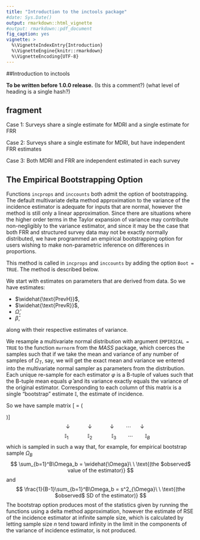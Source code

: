 ```yaml
---
title: "Introduction to the inctools package"
#date: Sys.Date()
output: rmarkdown::html_vignette
#output: rmarkdown::pdf_document
fig_caption: yes
vignette: >
  %\VignetteIndexEntry{Introduction}
  %\VignetteEngine{knitr::rmarkdown}
  %\VignetteEncoding{UTF-8}
---
```


##Introduction to inctools

**To be written before 1.0.0 release.**
(Is this a comment?)
(what level of heading is a single hash?)

## fragment

Case 1: Surveys share a single estimate for MDRI and a single estimate for FRR
\begin{align}
V[\Delta \mathbb{I}]_1 \approx &
\Big(\frac{(PrevR_1 - \beta)}{(1 - PrevH_1)^2} (\Omega - \beta T)\Big)^2\   (RSE_{PrevH_1}PrevH_1)^2 + \\
&\Big(\frac{(PrevR_2 - \beta)}{(1 - PrevH_2)^2} (\Omega - \beta T)\Big)^2\ (RSE_{PrevH_2}PrevH_2)^2 +\\
  & \frac{PrevH_1}{1 - PrevH_1}(\Omega - \beta T))\ (RSE_{PrevR_1}\ PrevR_1)^2) + \\     & \frac{PrevH_2}{1 - PrevH_2}(\Omega - \beta T))\ (RSE_{PrevR_2}PrevR_2)^2) +\\
    &\Big(\big(\frac{\beta\ PrevH_1 - PrevR_1 \ PrevH_1}{1 - PrevH_1}  -  \frac{\beta\ PrevH_2 - PrevR_2 \ PrevH_2}{1 - PrevH_2}\big) (\Omega - \beta \ T)^2 \Big)^2  RSE_{MDRI}\ MDRI +\\
&\Big(\big(\frac{PrevH_1(T\ PrevR_1 - \Omega)}{(1 - PrevH_1)} -\frac{PrevH_2(T\ PrevR_2 -\Omega)}{(1 - PrevH_2)}\big)(\Omega - \beta T)^2 \Big)^2 RSE_{\beta}\ \beta\\
\end{align}



Case 2: Surveys share a single estimate for MDRI, but have independent FRR estimates
\begin{align}
V[\Delta \mathbb{I}]_2 \approx &
 \Big(\frac{(PrevR_1 - \beta)}{(1 - PrevH_1)^2} (\Omega - \beta T)\Big)^2\   (RSE_{PrevH_1}PrevH_1)^2 + \\
&\Big(\frac{(PrevR_2 - \beta)}{(1 - PrevH_2)^2} (\Omega - \beta T)\Big)^2\ (RSE_{PrevH_2}PrevH_2)^2 +\\
      & \frac{PrevH_1}{1 - PrevH_1}(\Omega - \beta T))\ (RSE_{PrevR_1}\ PrevR_1)^2)  +\\     &\frac{PrevH_2}{1 - PrevH_2}(\Omega - \beta T))(RSE_{PrevR_2}PrevR_2)^2) +\\
&\Big(\big(\frac{\beta\ PrevH_1 - PrevR_1 \ PrevH_1}{1 - PrevH_1}  -  \frac{\beta\ PrevH_2 - PrevR_2 \ PrevH_2}{1 - PrevH_2}\big) (\Omega - \beta \ T)^2 \Big)^2  RSE_{MDRI}\ MDRI +\\
      &\Big(\frac{PrevH_1(T\ PrevR_1 - \Omega)}{1 - PrevH_1}(\Omega - \beta_1 \ T)^2\Big)^2 RSE_{\beta_1}\ \beta_1 + \\  
      &\Big(\frac{PrevH_2(T\ PrevR_2 - \Omega)}{1 - PrevH_2}(\Omega - \beta_2 \ T)^2)\Big)^2 RSE_{\beta_2}\ \beta_2
\end{align}


Case 3: Both MDRI and FRR are independent estimated in each survey
\begin{align}
V[\Delta \mathbb{I}]_3 \approx &
 \Big(\frac{(PrevR_1 - \beta_1)}{(1 - PrevH_1)^2} (\Omega_1 - \beta_1 T_1)\Big)^2\   (RSE_{PrevH_1}PrevH_1)^2 + \\
&\Big(\frac{(PrevR_2 - \beta_2)}{(1 - PrevH_2)^2} (\Omega_2 - \beta_2 T_2)\Big)^2\ (RSE_{PrevH_2}PrevH_2)^2 +\\
      & \frac{PrevH_1}{1 - PrevH_1}(\Omega_1 - \beta_1 T_1))\ (RSE_{PrevR_1}\ PrevR_1)^2)  +\\     &\frac{PrevH_2}{1 - PrevH_2}(\Omega_2 - \beta_2 T_2))(RSE_{PrevR_2}PrevR_2)^2) +\\
      &\Big(\frac{\beta_1\ PrevH_1 - PrevR_1\ PrevH_1}{1 - PrevH_1}\ (\Omega_1 - \beta_1\ T_1)^2\Big)^2 RSE_{MDRI_1}\ MDRI_1 + \\
    &\Big(\frac{\beta_2\ PrevH_2 - PrevR_2\ PrevH_2}{1 - PrevH_2}\ (\Omega_2 - \beta_2\ T_2)^2\Big)^2 RSE_{MDRI_2}\ MDRI_2    +\\
      &\Big(\frac{PrevH_1(T_1\ PrevR_1 - \Omega_1}{1 - PrevH_1}(\Omega_1 -\beta_1\ T_1)^2\Big)^2  RSE_{\beta_1}\ \beta_1 + \\     
      &\Big(\frac{PrevH_2(T_2\ PrevR_2 - \Omega_2}{1 - PrevH_2}(\Omega_2 -\beta_2\ T_2)^2\Big)^2  RSE_{\beta_2}\ \beta_2
\end{align}


## The Empirical Bootstrapping Option

Functions `incprops` and `inccounts` both admit the option of bootstrapping. The default multivariate delta method approximation to the variance of the incidence estimator is adequate for inputs that are normal, however the method is still only a linear approximation. Since there are situations where the higher order terms in the Taylor expansion of variance may contribute non-negligibly to the variance estimator, and since it may be the case that both FRR and structured survey data may not be exactly normally distributed, we have programmed an empirical bootstrapping option for users wishing to make non-parametric inference on differences in proportions.

This method is called in `incprops` and `inccounts` by adding the option `Boot = TRUE`. The method is described below.

We start with estimates on parameters that are derived from data. So we have estimates:

* $\widehat{\text{PrevH}}$,
* $\widehat{\text{PrevR}}$,
* $\widehat{\Omega}$,
* $\widehat{\beta}$,

along with their respective estimates of variance.

We resample a multivariate normal distribution with argument `EMPIRICAL = TRUE` to the function `mvrnorm` from the *MASS* package, which coerces the samples such that if we take the mean and variance of any number of samples of $\Omega_T$, say, we will get the exact mean and variance we entered into the multivariate normal sampler as parameters from the distribution. Each unique re-sample for each estimator $\varphi$ is a B-tuple of values such that the B-tuple mean equals $\widehat{\varphi}$ and its variance exactly equals the variance of the original estimator. Corresponding to each column of this matrix is a single "bootstrap" estimate $\mathbb{I}$, the estimate of incidence.

\noindent
So we have sample matrix
\[ \mathbf{B} = \left( \begin{array}{ccccc}
\text{PrevH}_\text{1} & \text{PrevH}_\text{2} & \text{PrevH}_\text{3} & \cdots & \text{PrevH}_\text{B}\\
\text{PrevR}_\text{1} & \text{PrevR}_\text{2} & \text{PrevR}_\text{3} & \cdots & \text{PrevR}_\text{B}\\
\Omega_1 & \Omega_2 & \Omega_3 & \cdots&\Omega_B \\
\beta_1 & \beta_2 & \beta_3 &\cdots & \beta_B
\end{array} \right)\]
$$  \  \ \  \ \  \ \   \ \  \ \  \ \  \ \  \downarrow\ \ \ \ \ \ \  \ \ \  \ \  \downarrow\ \ \ \ \ \ \ \ \  \ \  \   \downarrow\ \ \ \ \  \ \ \  \cdots\ \ \ \ \  \ \downarrow \ \ \ \ \ \ \  \ \
$$
$$\ \ \ \  \  \ \  \ \  \ \   \ \  \ \  \ \ \ \ \ \ \  \mathbb{I}_1 \ \ \ \ \ \ \ \ \   \ \  \  \ \mathbb{I}_2\ \ \  \ \ \ \ \ \  \ \ \  \  \mathbb{I}_3\ \ \  \  \  \ \ \ \cdots\ \ \ \ \ \  \ \ \mathbb{I}_B \ \ \ \ \ \ \  \ \ \ \ \ \
$$
which is sampled in such a way that, for example, for empirical bootstrap sample $\Omega_B$
$$
\sum_{b=1}^B\Omega_b = \widehat{\Omega}\ \ \text{(the $observed$ value of the estimator)}
$$
and
$$
\frac{1}{B-1}\sum_{b=1}^B\Omega_b = s^2_{\Omega}\ \ \text{(the $observed$ SD of the estimator)}
$$
The bootstrap option produces most of the statistics given by running the functions using a delta method approximation, however the estimate of RSE of the incidence estimator at infinite sample size, which is calculated by letting sample size $n$ tend toward infinity in the limit in the components of the variance of incidence estimator, is not produced.

